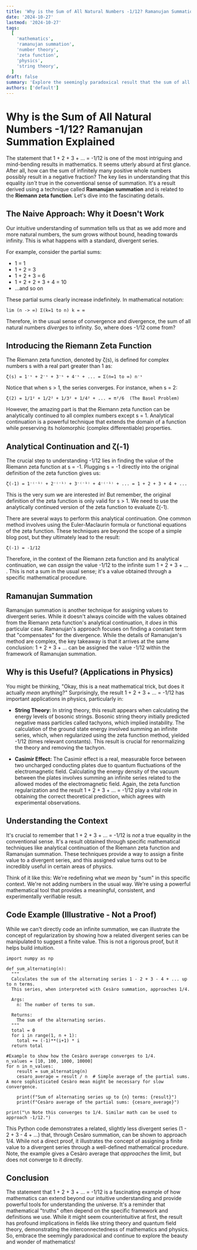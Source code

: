 ```yaml
---
title: 'Why is the Sum of All Natural Numbers -1/12? Ramanujan Summation Explained'
date: '2024-10-27'
lastmod: '2024-10-27'
tags:
  [
    'mathematics',
    'ramanujan summation',
    'number theory',
    'zeta function',
    'physics',
    'string theory',
  ]
draft: false
summary: 'Explore the seemingly paradoxical result that the sum of all natural numbers (1+2+3+...) equals -1/12, delving into Ramanujan summation, the Riemann zeta function, and its applications in physics.'
authors: ['default']
---
```


# Why is the Sum of All Natural Numbers -1/12? Ramanujan Summation Explained

The statement that 1 + 2 + 3 + ... = -1/12 is one of the most intriguing and mind-bending results in mathematics. It seems utterly absurd at first glance. After all, how can the sum of infinitely many positive whole numbers possibly result in a negative fraction? The key lies in understanding that this equality _isn't_ true in the conventional sense of summation. It's a result derived using a technique called **Ramanujan summation** and is related to the **Riemann zeta function**. Let's dive into the fascinating details.

## The Naive Approach: Why it Doesn't Work

Our intuitive understanding of summation tells us that as we add more and more natural numbers, the sum grows without bound, heading towards infinity. This is what happens with a standard, divergent series.

For example, consider the partial sums:

- 1 = 1
- 1 + 2 = 3
- 1 + 2 + 3 = 6
- 1 + 2 + 2 + 3 + 4 = 10
- ...and so on

These partial sums clearly increase indefinitely. In mathematical notation:

```
lim (n -> ∞) Σ(k=1 to n) k = ∞
```

Therefore, in the usual sense of convergence and divergence, the sum of all natural numbers _diverges_ to infinity. So, where does -1/12 come from?

## Introducing the Riemann Zeta Function

The Riemann zeta function, denoted by ζ(s), is defined for complex numbers s with a real part greater than 1 as:

```
ζ(s) = 1⁻ˢ + 2⁻ˢ + 3⁻ˢ + 4⁻ˢ + ... = Σ(n=1 to ∞) n⁻ˢ
```

Notice that when s > 1, the series converges. For instance, when s = 2:

```
ζ(2) = 1/1² + 1/2² + 1/3² + 1/4² + ... = π²/6  (The Basel Problem)
```

However, the amazing part is that the Riemann zeta function can be analytically continued to all complex numbers except s = 1. Analytical continuation is a powerful technique that extends the domain of a function while preserving its holomorphic (complex differentiable) properties.

## Analytical Continuation and ζ(-1)

The crucial step to understanding -1/12 lies in finding the value of the Riemann zeta function at s = -1. Plugging s = -1 directly into the original definition of the zeta function gives us:

```
ζ(-1) = 1⁻⁽⁻¹⁾ + 2⁻⁽⁻¹⁾ + 3⁻⁽⁻¹⁾ + 4⁻⁽⁻¹⁾ + ... = 1 + 2 + 3 + 4 + ...
```

This is the very sum we are interested in! But remember, the original definition of the zeta function is only valid for s > 1. We need to use the analytically continued version of the zeta function to evaluate ζ(-1).

There are several ways to perform this analytical continuation. One common method involves using the Euler-Maclaurin formula or functional equations of the zeta function. These techniques are beyond the scope of a simple blog post, but they ultimately lead to the result:

```
ζ(-1) = -1/12
```

Therefore, in the context of the Riemann zeta function and its analytical continuation, we can _assign_ the value -1/12 to the infinite sum 1 + 2 + 3 + ... . This is not a sum in the usual sense; it's a value obtained through a specific mathematical procedure.

## Ramanujan Summation

Ramanujan summation is another technique for assigning values to divergent series. While it doesn't always coincide with the values obtained from the Riemann zeta function's analytical continuation, it _does_ in this particular case. Ramanujan's approach focuses on finding a constant term that "compensates" for the divergence. While the details of Ramanujan's method are complex, the key takeaway is that it arrives at the same conclusion: 1 + 2 + 3 + ... can be assigned the value -1/12 within the framework of Ramanujan summation.

## Why is this Useful? (Applications in Physics)

You might be thinking, "Okay, this is a neat mathematical trick, but does it actually _mean_ anything?" Surprisingly, the result 1 + 2 + 3 + ... = -1/12 has important applications in physics, particularly in:

- **String Theory:** In string theory, this result appears when calculating the energy levels of bosonic strings. Bosonic string theory initially predicted negative mass particles called tachyons, which implied instability. The calculation of the ground state energy involved summing an infinite series, which, when regularized using the zeta function method, yielded -1/12 (times relevant constants). This result is crucial for renormalizing the theory and removing the tachyon.

- **Casimir Effect:** The Casimir effect is a real, measurable force between two uncharged conducting plates due to quantum fluctuations of the electromagnetic field. Calculating the energy density of the vacuum between the plates involves summing an infinite series related to the allowed modes of the electromagnetic field. Again, the zeta function regularization and the result 1 + 2 + 3 + ... = -1/12 play a vital role in obtaining the correct theoretical prediction, which agrees with experimental observations.

## Understanding the Context

It's crucial to remember that 1 + 2 + 3 + ... = -1/12 is _not_ a true equality in the conventional sense. It's a result obtained through specific mathematical techniques like analytical continuation of the Riemann zeta function and Ramanujan summation. These techniques provide a way to assign a finite value to a divergent series, and this assigned value turns out to be incredibly useful in certain areas of physics.

Think of it like this: We're redefining what we _mean_ by "sum" in this specific context. We're not adding numbers in the usual way. We're using a powerful mathematical tool that provides a meaningful, consistent, and experimentally verifiable result.

## Code Example (Illustrative - Not a Proof)

While we can't directly code an infinite summation, we can illustrate the concept of regularization by showing how a related divergent series can be manipulated to suggest a finite value. This is not a rigorous proof, but it helps build intuition.

```plaintext
import numpy as np

def sum_alternating(n):
  """
  Calculates the sum of the alternating series 1 - 2 + 3 - 4 + ... up to n terms.
  This series, when interpreted with Cesàro summation, approaches 1/4.

  Args:
    n: The number of terms to sum.

  Returns:
    The sum of the alternating series.
  """
  total = 0
  for i in range(1, n + 1):
    total += (-1)**(i+1) * i
  return total

#Example to show how the Cesàro average converges to 1/4.
n_values = [10, 100, 1000, 10000]
for n in n_values:
    result = sum_alternating(n)
    cesaro_average = result / n  # Simple average of the partial sums.  A more sophisticated Cesàro mean might be necessary for slow convergence.

    print(f"Sum of alternating series up to {n} terms: {result}")
    print(f"Cesàro average of the partial sums: {cesaro_average}")

print("\n Note this converges to 1/4. Similar math can be used to approach -1/12.")
```

This Python code demonstrates a related, slightly less divergent series (1 - 2 + 3 - 4 + ...) that, through Cesàro summation, can be shown to approach 1/4. While not a direct proof, it illustrates the concept of assigning a finite value to a divergent series through a well-defined mathematical procedure. Note, the example gives a Cesàro average that _approaches_ the limit, but does not converge to it directly.

## Conclusion

The statement that 1 + 2 + 3 + ... = -1/12 is a fascinating example of how mathematics can extend beyond our intuitive understanding and provide powerful tools for understanding the universe. It's a reminder that mathematical "truths" often depend on the specific framework and definitions we use. While it might seem counterintuitive at first, the result has profound implications in fields like string theory and quantum field theory, demonstrating the interconnectedness of mathematics and physics. So, embrace the seemingly paradoxical and continue to explore the beauty and wonder of mathematics!
